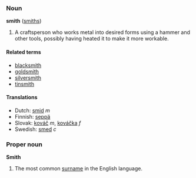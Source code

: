 ===Noun===
'''smith''' ([[smiths]])

#A craftsperson who works metal into desired forms using a hammer and other tools, possibly having heated it to make it more workable.

====Related terms====
<!-- [[smithereens]] ? -->
<!-- [[smithy]] ? -->
*[[blacksmith]]
*[[goldsmith]]
*[[silversmith]]
*[[tinsmith]]

====Translations====
*Dutch: [[smid]] ''m''
*Finnish: [[seppä]]
*Slovak: [[kováč]] ''m'', [[kováčka]] ''f''
*Swedish: [[smed]] ''c''

===Proper noun===
'''Smith'''

#The most common [[surname]] in the English language.